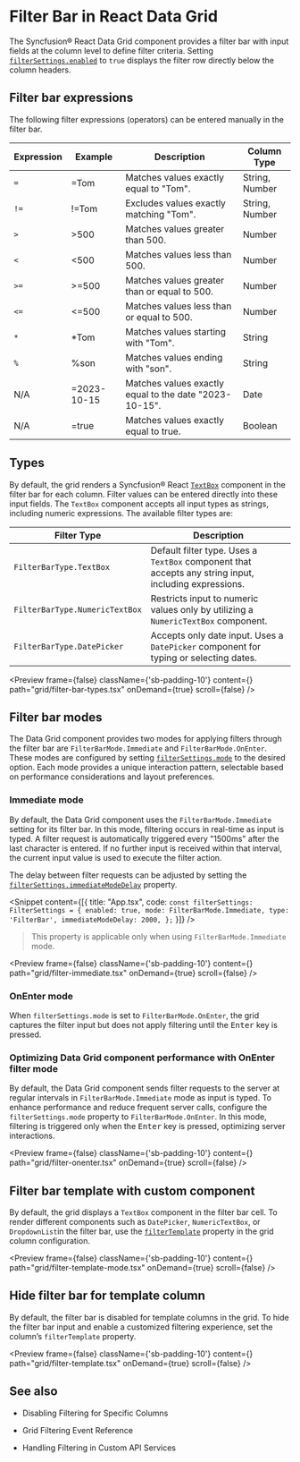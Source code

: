 
<Meta
  title="React Data Grid - Filter Bar | Syncfusion"
  description="Filter bar in Data Grid enables quick data filtering by column values, supporting streamlined search and contextual record visibility."
/>

# Filter Bar in React Data Grid

The Syncfusion® React Data Grid component provides a filter bar with input fields at the column level to define filter criteria. Setting [`filterSettings.enabled`](https://react-api.syncfusion.com/data-grid/filtersettings#enabled) to `true` displays the filter row directly below the column headers.

## Filter bar expressions

The following filter expressions (operators) can be entered manually in the filter bar.

| Expression | Example       | Description                                           | Column Type       |
|------------|---------------|-------------------------------------------------------|-------------------|
| `=`        | =Tom          | Matches values exactly equal to "Tom".                | String, Number    |
| `!=`       | !=Tom         | Excludes values exactly matching "Tom".               | String, Number    |
| `>`        | &gt;500       | Matches values greater than 500.                      | Number            |
| `<`        | &lt;500       | Matches values less than 500.                         | Number            |
| `>=`       | &gt;=500      | Matches values greater than or equal to 500.          | Number            |
| `<=`       | &lt;=500      | Matches values less than or equal to 500.             | Number            |
| `*`        | *Tom          | Matches values starting with "Tom".                   | String            |
| `%`        | %son          | Matches values ending with "son".                     | String            |
| N/A        | =2023-10-15   | Matches values exactly equal to the date "2023-10-15".| Date              |
| N/A        | =true         | Matches values exactly equal to true.                 | Boolean           |

## Types
 
By default, the grid renders a Syncfusion® React [`TextBox`](https://react.syncfusion.com/textbox) component in the filter bar for each column. Filter values can be entered directly into these input fields. The `TextBox` component accepts all input types as strings, including numeric expressions. The available filter types are:
 
| Filter Type        | Description                                                                |
|--------------------|-----------------------------------------------------------------------------|
| `FilterBarType.TextBox`     | Default filter type. Uses a `TextBox` component that accepts any string input, including expressions. |
| `FilterBarType.NumericTextBox`   | Restricts input to numeric values only by utilizing a `NumericTextBox` component.     |
| `FilterBarType.DatePicker` | Accepts only date input. Uses a `DatePicker` component for typing or selecting dates. |

<Preview  frame={false}
  className={'sb-padding-10'}
  content={<FilterTypes />}
  path="grid/filter-bar-types.tsx"
  onDemand={true}
  scroll={false}
/>

## Filter bar modes

The Data Grid component provides two modes for applying filters through the filter bar are `FilterBarMode.Immediate` and `FilterBarMode.OnEnter`. These modes are configured by setting [`filterSettings.mode`](https://react-api.syncfusion.com/data-grid/filtersettings#mode) to the desired option. Each mode provides a unique interaction pattern, selectable based on performance considerations and layout preferences.
 
### Immediate mode

By default, the Data Grid component uses the `FilterBarMode.Immediate` setting for its filter bar. In this mode, filtering occurs in real-time as input is typed. A filter request is automatically triggered every "1500ms" after the last character is entered. If no further input is received within that interval, the current input value is used to execute the filter action.

The delay between filter requests can be adjusted by setting the [`filterSettings.immediateModeDelay`](https://react-api.syncfusion.com/data-grid/filtersettings#immediatemodedelay) property.

<Snippet content={[{ title: "App.tsx", code: 
  `const filterSettings: FilterSettings = {
      enabled: true,
      mode: FilterBarMode.Immediate,
      type: 'FilterBar',
      immediateModeDelay: 2000,
  };` 
}]} />
 
> This property is applicable only when using `FilterBarMode.Immediate` mode.

<Preview  frame={false}
  className={'sb-padding-10'}
  content={<FilterImmediate />}
  path="grid/filter-immediate.tsx"
  onDemand={true}
  scroll={false}
/>

### OnEnter mode
 
When `filterSettings.mode` is set to `FilterBarMode.OnEnter`, the grid captures the filter input but does not apply filtering until the <kbd>Enter</kbd> key is pressed.

### Optimizing Data Grid component performance with OnEnter filter mode

By default, the Data Grid component sends filter requests to the server at regular intervals in `FilterBarMode.Immediate` mode as input is typed. To enhance performance and reduce frequent server calls, configure the `filterSettings.mode` property to `FilterBarMode.OnEnter`. In this mode, filtering is triggered only when the <kbd>Enter</kbd> key is pressed, optimizing server interactions.

<Preview  frame={false}
  className={'sb-padding-10'}
  content={<FilterOnEnter />}
  path="grid/filter-onenter.tsx"
  onDemand={true}
  scroll={false}
/>

## Filter bar template with custom component

By default, the grid displays a `TextBox` component in the filter bar cell. To render different components such as `DatePicker`, `NumericTextBox`, or `DropdownList`in the filter bar, use the [`filterTemplate`](https://react-api.syncfusion.com/data-grid/columnprops#filtertemplate) property in the grid column configuration.

<Preview  frame={false}
  className={'sb-padding-10'}
  content={<FilterTemplateMode />}
  path="grid/filter-template-mode.tsx"
  onDemand={true}
  scroll={false}
/>

## Hide filter bar for template column

By default, the filter bar is disabled for template columns in the grid. To hide the filter bar input and enable a customized filtering experience, set the column’s `filterTemplate` property.

<Preview  frame={false}
  className={'sb-padding-10'}
  content={<FilterTemplate />}
  path="grid/filter-template.tsx"
  onDemand={true}
  scroll={false}
/>
 
## See also

* <p><Link to="/data-grid/filtering/configuration#prevent-filtering-for-particular-column">Disabling Filtering for Specific Columns</Link></p>

* <p><Link to="/data-grid/filtering/configuration#events">Grid Filtering Event Reference</Link></p>

* <p><Link to="/data-grid/data-binding/custom-data#handling-filtering-operation">Handling Filtering in Custom API Services</Link></p>
